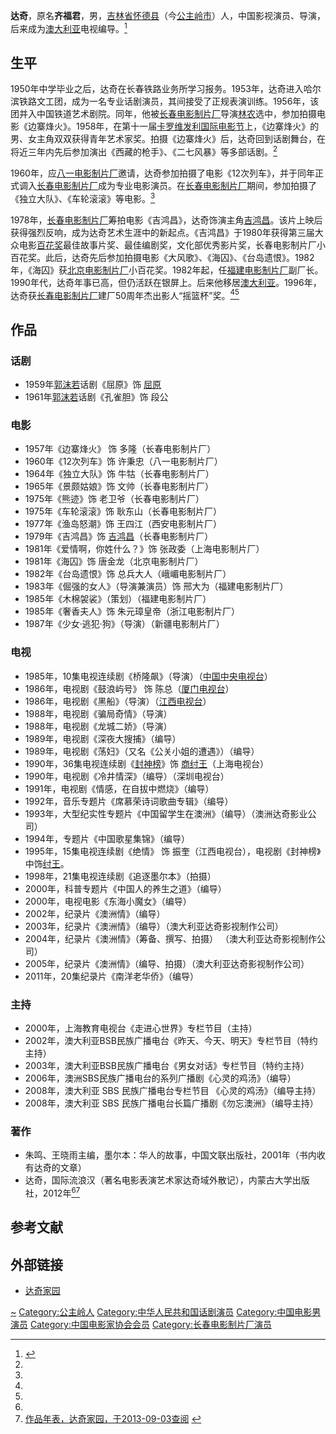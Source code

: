 {{艺人
|姓名 = 达奇
|类型 = 男演员
|图片 = 
|图片简介 = 
|本名 = 齐福君
|外文名 = 
|罗马拼音 = 
|英文名 = 
|昵称 = 
|其他艺名 = 
|国籍 = {{PRC}}
|民族 = 汉族
|出生日期 = {{birth date and age|1934|03|18}}
|出生地点 = {{MCK}}[[吉林省|吉林省]][[怀德县|怀德县]]
|逝世日期 = 
|逝世地点 = 
|职业 = 演员
|母校 = 长春邮电高级职业学校
|宗教信仰 = 
|配偶 = 
|儿女 = 
|父母 = 
|亲属 = 
|活跃年代 = 1959年至2011年
|经纪公司 = 
|网站 = 
}}
'''达奇'''{{BD|1934年|5月1日||}}，原名'''齐福君'''，男，[[吉林省|吉林省]][[怀德县|怀德县]]（今[[公主岭市|公主岭市]]）人，中国影视演员、导演，后来成为[[澳大利亚|澳大利亚]]电视编导。<ref name=zgyyw>{{Cite web |url=http://www.chinaactor.com/zlk/vip_detail.asp?id=15869 |title=达奇，中国演员网，于2013-09-03查阅 |access-date=2013-09-03 |archive-date=2016-03-04 |archive-url=https://web.archive.org/web/20160304072016/http://www.chinaactor.com/zlk/vip_detail.asp?id=15869 |dead-url=yes }}</ref>

== 生平 ==
1950年中学毕业之后，达奇在长春铁路业务所学习报务。1953年，达奇进入哈尔滨铁路文工团，成为一名专业话剧演员，其间接受了正规表演训练。1956年，该团并入中国铁道艺术剧院。同年，他被[[长春电影制片厂|长春电影制片厂]]导演[[林农|林农]]选中，参加拍摄电影《边寨烽火》。1958年，在第十一届[[卡罗维发利国际电影节|卡罗维发利国际电影节]]上，《边寨烽火》的男、女主角双双获得青年艺术家奖。拍摄《边寨烽火》后，达奇回到话剧舞台，在将近三年内先后参加演出《西藏的枪手》、《二七风暴》等多部话剧。<ref name=zgyyw/>

1960年，应[[八一电影制片厂|八一电影制片厂]]邀请，达奇参加拍摄了电影《12次列车》，并于同年正式调入[[长春电影制片厂|长春电影制片厂]]成为专业电影演员。在[[长春电影制片厂|长春电影制片厂]]期间，参加拍摄了《独立大队》、《车轮滚滚》等电影。<ref name=zgyyw/>

1978年，[[长春电影制片厂|长春电影制片厂]]筹拍电影《吉鸿昌》，达奇饰演主角[[吉鸿昌|吉鸿昌]]。该片上映后获得强烈反响，成为达奇艺术生涯中的新起点。《吉鸿昌》于1980年获得第三届大众电影[[百花奖|百花奖]]最佳故事片奖、最佳编剧奖，文化部优秀影片奖，长春电影制片厂小百花奖。此后，达奇先后参加拍摄电影《大风歌》、《海囚》、《台岛遗恨》。1982年，《海囚》获[[北京电影制片厂|北京电影制片厂]]小百花奖。1982年起，任[[福建电影制片厂|福建电影制片厂]]副厂长。1990年代，达奇年事已高，但仍活跃在银屏上。后来他移居[[澳大利亚|澳大利亚]]。1996年，达奇获[[长春电影制片厂|长春电影制片厂]]建厂50周年杰出影人“摇篮杯”奖。<ref name=zgyyw/><ref name=nb/>

== 作品 ==
=== 话剧 ===
*1959年[[郭沫若|郭沫若]]话剧《屈原》饰 [[屈原|屈原]]
*1961年[[郭沫若|郭沫若]]话剧《孔雀胆》饰 段公

=== 电影 ===
*1957年《边寨烽火》 饰 多隆（长春电影制片厂） 
*1960年《12次列车》饰 许秉忠（八一电影制片厂）  
*1964年《独立大队》饰 牛牯（长春电影制片厂） 
*1965年《景颇姑娘》饰 文帅（长春电影制片厂）
*1975年《熊迹》饰 老卫爷（长春电影制片厂） 
*1975年《车轮滚滚》饰 耿东山（长春电影制片厂） 
*1977年《渔岛怒潮》饰 王四江（西安电影制片厂） 
*1979年《吉鸿昌》饰 [[吉鸿昌|吉鸿昌]]（长春电影制片厂） 
*1981年《爱情啊，你姓什么？》饰 张政委（上海电影制片厂） 
*1981年《海囚》饰 唐金龙（北京电影制片厂） 
*1982年《台岛遗恨》饰 总兵大人（峨嵋电影制片厂） 
*1983年《倔强的女人》（导演兼演员）饰 邢大为（福建电影制片厂） 
*1985年《木棉袈裟》（策划）（福建电影制片厂） 
*1985年《奢香夫人》饰 朱元璋皇帝（浙江电影制片厂） 
*1987年《少女·逃犯·狗》（导演）（新疆电影制片厂）

=== 电视 ===
*1985年，10集电视连续剧《桥隆飙》（导演）（[[中国中央电视台|中国中央电视台]]） 
*1986年，电视剧《鼓浪屿号》 饰 陈总（[[厦门电视台|厦门电视台]]）
*1986年，电视剧《黑船》（导演）（[[江西电视台|江西电视台]]） 
*1988年，电视剧《骗局奇情》（导演）
*1988年，电视剧《龙城二娇》（导演）
*1989年，电视剧《深夜大搜捕》（编导）
*1989年，电视剧《荡妇》（又名《公关小姐的遭遇》）（编导）
*1990年，36集电视连续剧《[[封神榜_(1990年电视剧)|封神榜]]》饰 [[商纣王|商纣王]]（上海电视台）
*1990年，电视剧《冷井情深》（编导）（深圳电视台）
*1991年，电视剧《情感，在自拔中燃烧》（编导）
*1992年，音乐专题片《席慕荣诗词歌曲专辑》（编导）
*1993年，大型纪实性专题片《中国留学生在澳洲》（编导）（澳洲达奇影业公司）
*1994年，专题片《中国歌星集锦》（编导）
*1995年，15集电视连续剧《绝情》 饰 振奎（江西电视台），电视剧《封神榜》中饰[[纣王|纣王]]。
*1998年，21集电视连续剧《追逐墨尔本》（拍摄）
*2000年，科普专题片《中国人的养生之道》（编导）
*2000年，电视电影《东海小魔女》（编导）
*2002年，纪录片《澳洲情》（编导）
*2003年，纪录片《澳洲情》（编导）（澳大利亚达奇影视制作公司）
*2004年，纪录片《澳洲情》（筹备、撰写、拍摄） （澳大利亚达奇影视制作公司）
*2005年，纪录片《澳洲情》（编导、拍摄）（澳大利亚达奇影视制作公司）
*2011年，20集纪录片《南洋老华侨》（编导）

=== 主持 ===
*2000年，上海教育电视台《走进心世界》专栏节目（主持）
*2002年，澳大利亚BSB民族广播电台《昨天、今天、明天》专栏节目（特约主持）
*2003年，澳大利亚BSB民族广播电台《男女对话》专栏节目（特约主持）
*2006年，澳洲SBS民族广播电台的系列广播剧《心灵的鸡汤》（编导）
*2008年，澳大利亚 SBS 民族广播电台专栏节目 《心灵的鸡汤》（编导主持）
*2008年，澳大利亚 SBS 民族广播电台长篇广播剧《勿忘澳洲》（编导主持）

=== 著作 ===
*朱鸣、王晓雨主编，墨尔本：华人的故事，中国文联出版社，2001年（书内收有达奇的文章）
*达奇，国际流浪汉（著名电影表演艺术家达奇域外散记），内蒙古大学出版社，2012年<ref name=zgyyw/><ref name=nb>[http://www.daqihome.com/cn/zpnb.asp 作品年表，达奇家园，于2013-09-03查阅] {{webarchive|url=https://web.archive.org/web/20140503041749/http://www.daqihome.com/cn/zpnb.asp |date=2014-05-03 }}</ref>

== 参考文献 ==
{{reflist}}

== 外部链接 ==
* [http://www.daqihome.com/ 达奇家园] {{Wayback|url=http://www.daqihome.com/ |date=20210119051444 }}

{{中国电影家协会第四届理事会}}
{{中国电影家协会第五届理事会}}

{{Authority control}}

{{DEFAULTSORT:Da达}}
[[Category:齊姓|~]]
[[Category:公主岭人|Category:公主岭人]]
[[Category:中华人民共和国话剧演员|Category:中华人民共和国话剧演员]]
[[Category:中国电影男演员|Category:中国电影男演员]]
[[Category:中国电影家协会会员|Category:中国电影家协会会员]]
[[Category:长春电影制片厂演员|Category:长春电影制片厂演员]]